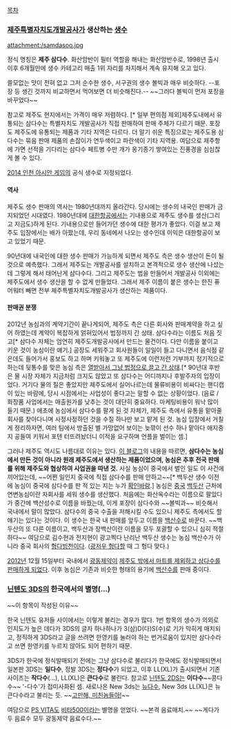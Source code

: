 [[목차]]
=== [[제주특별자치도]]개발공사가 생산하는 [[생수]] ===
attachment:/samdasoo.jpg

정식 명칭은 '''제주 삼다수'''. 화산암반이 필터 역할을 해내는 화산암반수로, 1998년 출시 이후 6개월만에 생수 카테고리 매출 1위 자리를 차지해서 계속 유지해 오고 있다.

쓸모없는 맛이 전혀 없고 그저 순수한 생수, 서구권의 생수 볼빅과 매우 비슷하다. --포장 등 생긴 것까지 비교하면서 먹어보면 더 비슷해진다.-- ~~그러다 볼빅이 먼저 포장을 바꾸었다~~

참고로 제주도 현지에서는 가격이 매우 저렴하다. [* 일부 편의점 제외]제주도내에서 유통되는 삼다수는 특별자치도 개발공사가 직접 판매하여 판매 주체가 다르기 때문. 포장도 제주도에 유통되는 제품과 기타 지역은 다르다. 더 알기 쉬운 특징으로는 제주도용 삼다수는 묶음 판매 제품의 손잡이가 연두색이고 파란색이 기타 지역용. 여담으로 제주항에 가면 선적을 기다리는 삼다수 페트병 수만 개가 옹기종기 쌓여있는 진풍경을 심심찮게 볼 수 있다.

[[2014 인천 아시안 게임]]의 공식 생수로 지정되었다.

==== 역사 ====
제주도 생수 판매의 역사는 1980년대까지 올라간다. 당시에는 생수의 내국인 판매가 금지되었던 시대였다. 1980년대에 [[대한항공]]에서는 기내용으로 제주도 생수를 생산(그리고 지금도)하게 된다. 기내용으로만 들어가던 생수에 대한 평가가 좋았다. 이걸 보고 제주도 입장에서는 배가 아팠는데, 우리 동네에서 나오는 생수인데 이익은 대한항공이 보고 있었기 때문.

90년대에 내국인에 대한 생수 판매가 가능하게 되면서 제주도 측은 생수 생산이 돈이 될 것으로 예측했다. 그래서 제주도는 개발공사를 설치하고 본격적으로 생수 생산에 나섰는데 그렇게 해서 태어난게 삼다수다. 그리고 제주도는 법을 만들어서 개발공사 이외에는 제주도에서 생수 생산을 할 수 없게 만들었다. 그래서 제주 이름이 붙은 생수는 한진 퓨어워터 빼면 전부 제주특별자치도개발공사가 생산하는 제품이다.

==== 판매권 분쟁 ====
2012년 농심과의 계약기간이 끝나게되어, 제주도 측은 다른 회사와 판매계약을 하고 싶어 하였는데 계약이 복잡하게 얽혀있어서 법정까지 간 상태. 삼다수라는 이름도 처음 짓고[* 삼다수 자체는 엄연히 제주도개발공사에서 만드는 물건이다. 다만 이름을 붙이고 키운 것이 농심이란 얘기.] 공장도 세워주고 회사원들이 일일이 들고 다니면서 음식점 같은데도 들어가서 홍보도 하고 하며 키워놓고 또 제주도에 이런저런 기부까지 정기적으로 하는데 뒷통수를 맞은 농심 측은 [[너 고소|열받아서 그냥 법정으로 끌고 간 상태]].[* 90년대 후반은 물 시장 자체가 지금처럼 크지도 않았고 또 삼다수는 어디까지나 후발주자의 입장이었다. 거기다 물의 질은 좋았지만 제주도에서 실어나르는데 물류비용이 비싸다는 핸디캡이 있는 바람에, 당시 시점에서는 사업성이 좋다고는 말할 수 없는 상황이었다. (음료 / 화장품 사업에서는 매출원가를 낮추는 것이 대단히 중요하다. 마케팅비용이 워낙 많이 들기 때문.) 애초에 농심에서 삼다수를 팔게 된 것 자체가, 제주도 측에서 유통을 맡아줄 회사를 찾아다니며 사정사정하던 것을 수질 하나만 보고 맡게 된 것. 농심 입장에서 거칠게 정리하자면, 여러 팀에서 방출된 별 가망없어 보이는 늦깎이 선수 하나 맡아다 애지중지 공들여 키워서 포텐 터뜨려놨더니 이적을 요구하며 언플을 벌이는 셈.]

그러나 제주도 역시도 나름대로 이유는 있다. [http://impeter.tistory.com/1646 이 블로그]의 내용을 따르면, '''삼다수는 농심에서 만든 것이 아니라 원래 제주도에서 생산하는 제품이었으며, 농심은 추후 전국 판매를 위해 제주도와 협상하여 사업권을 따낸 것.''' 사실 농심이 중국에서 벌인 일도 이 사건에 끼어있는데, ~~어쩐 일인지 중국에 직접 삼다수를 판매 안하고~~[* 백두산 생수 이전에 농심이 중국에 삼다수를 판 적 있는 지는 누가 [[확인바람]].] 농심은 [[중국]] [[백두산]] 근처에 연변농심이란 자회사를 세워 생수를 생산했다. 처음에는 화산옥수라는 이름으로 팔았다가 중간에 백산성수로 이름을 바꿨는데, 이게 포장이 삼다수와 ~~볼빅과~~ 비슷해서 국내에서 말이 많았다. 삼다수의 중국 수출을 저해시킬 수도 있으니 제주도 측에서도 할 얘기는 있다는 것이다. 이 생수는 한국 내 판매를 앞두고 이름을 [[백산수]]로 바꾼다. ~~백두산의 또 다른 이름이고, 백두산과 장백산이란 이름을 모두 포괄할 수 있으니 심히 적절하다~~ 여담으로 김수현과 전지현이 광고찍다 난리난 백두산 생수는 농심 백산수가 아니라 중국 회사의 [[헝다빙천]]이다. ([[광저우 헝다]]할 때 그 헝다 맞다.)

[[2012년]] 12월 15일부터 국내에서 [[광동제약]]이 [http://doctorw.co.kr/news/view.php?pd_idx=22021 제주도 밖에서 마트를 제외하고 삼다수를 판매하게 되었다]. 이후 농심은 기존과 비슷한 형태의 용기에 [[백산수]]를 판매 중이다.

=== [[닌텐도 3DS]]의 한국에서의 별명(...) ===
~~이 항목이 작성된 이유~~

한국 닌텐도 유저들 사이에서는 이렇게 불리는 경우가 많다. 1번 항목의 생수가 의외로 인지도가 높은 데다가 3DS의 글자 하나하나가 3(삼)D(다)S(수)로 기가 막히게 매치되고, 정직하게 3DS라고 글을 쓰려면 한영키를 눌러야 하는 번거로움이 있지만 삼다수라고 쓰면 한영키를 누르지 않아도 되어 편하기 때문.

3DS가 한국에 정식발매되기 전에는 그냥 삼다수로 불리다가 한국에도 정식발매되면서 일본판 3DS는 '''일다수''', 정발 3DS는 '''정다수'''가 되었고, 이후 LL(XL)가 출시되면서 기존 사이즈는 '''작다수'''(…), LL(XL)은 '''큰다수'''로 불린다. 참고로 [[닌텐도 2DS]]는 '''이다수'''~~콩다수~~ '-다수'가 접미사화된 셈. 새로나온 New 3ds는 [[뉴다수]], New 3ds LL(XL)은 뉴큰다수라고 불리는 듯. ~~[[고만해, 미친놈들아!]]~~

여담으로 [[PS VITA]]도 [[비타500]]이라는 별명을 얻었다. ~~본격 음료매치.~~ ~~게다가 두 음료수 모두 광동제약 음료수다.~~
